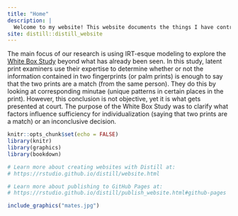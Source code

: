 ```yaml
---
title: "Home"
description: |
  Welcome to my website! This website documents the things I have contributed to my summer research with Sherry Huang, Riley Thompson, Horace Shew, and Thomas Daillak, led by Prof. Amanda Luby.
site: distill::distill_website
---
```


  The main focus of our research is using IRT-esque modeling to explore the [White Box Study][wbs] beyond what has already been seen. In this study, latent print examiners use  their expertise to determine whether or not the information contained in two fingerprints (or palm prints) is enough to say that the two prints are a match (from the same person). They do this by looking at corresponding minutae (unique patterns in certain places in the print). However, this conclusion is not objective, yet it is what gets presented at court. The purpose of the White Box Study was to clarify what factors influence sufficiency for individualization (saying that two prints are a match) or an inconclusive decision.
  
```r
knitr::opts_chunk$set(echo = FALSE)
library(knitr)
library(graphics)
library(bookdown)

# Learn more about creating websites with Distill at:
# https://rstudio.github.io/distill/website.html

# Learn more about publishing to GitHub Pages at:
# https://rstudio.github.io/distill/publish_website.html#github-pages

```

```r

include_graphics("mates.jpg")

```
[wbs]: https://www.ncbi.nlm.nih.gov/pmc/articles/PMC4221158/pdf/pone.0110179.pdf "White Box Study paper"
